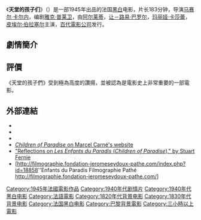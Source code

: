 {{Infobox Film
| name               = 天堂的孩子們
| original_name      = Les Enfants du Paradis
| image              = Les enfants du Paradis.jpg
| caption            = 
| director           = [[馬賽爾·卡爾內|馬賽爾·卡爾內]]
| producer           = [[Raymond_Borderie|Raymond Borderie]]<br />[[Fred_Orain|Fred Orain]]
| writer             = [[雅克·普萊衛|雅克·普萊衛]]<br />（{{tsl|en|Jacques Prévert|Jacques Prévert}}）
| starring           = [[阿爾萊蒂|阿爾萊蒂]]<br />[[讓－路易·巴羅爾|讓－路易·巴羅爾]]<br />（{{tsl|en|Jean-Louis Barrault|Jean-Louis Barrault}}） <br /> [[瑪麗婭·卡莎蕾|瑪麗婭·卡莎蕾]]<br />（{{tsl|en|Pierre Brasseur|Pierre Brasseur}}） <br /> [[皮埃爾·伯拉塞爾|皮埃爾·伯拉塞爾]]<br />（{{tsl|en|Pierre Renoir|Pierre Renoir}}）
| music              = [[莫里斯·梯里耶|莫里斯·梯里耶]]<br />（{{tsl|en|Maurice Thiriet|Maurice Thiriet}}）
| movie_music        = 
| cinematography     = [[Marc_Fossard|Marc Fossard]]<br />[[Roger_Hubert|Roger Hubert]]
| editing            = [[Henri_Rust|Henri Rust]]<br />[[Madeleine_Bonin|Madeleine Bonin]]
| production_company = 
| distributor        = [[百代電影公司|百代電影公司]]
| released           = {{flagicon|France}} 1945年3月9日<br />{{flagicon|USA}} 1946年11月15日
| runtime            = 183分鐘
| country            = {{法國電影產地}}
| awards             = 
| language           = [[法語|法語]]
| budget             = 
| gross              = 
| preceded_by        = 
| followed_by        = 
| amg_id             = 1:9264
| imdb_id            = 0037674
| hk_name            = 天堂的子女們
| tw_name            = 天堂的小孩
| cn_name            = 天堂的孩子们
}}
《'''天堂的孩子们'''》（{{lang-fr|'''Les Enfants du Paradis'''}}）是一部1945年出品的法国[[黑白片|黑白]]电影，片长183分钟，导演[[马赛尔·卡尔内|马赛尔·卡尔内]]，编剧[[雅克·普莱卫|雅克·普莱卫]]，由[[阿尔莱蒂|阿尔莱蒂]]，[[让－路易·巴罗尔|让－路易·巴罗尔]]，[[玛丽娅·卡莎蕾|玛丽娅·卡莎蕾]]，[[皮埃尔·伯拉塞尔|皮埃尔·伯拉塞尔]]主演，[[百代電影公司|百代電影公司]]发行。

== 劇情簡介 ==

== 評價 ==
《天堂的孩子們》受到極為高度的讚揚，並被認為是電影史上非常重要的一部電影。

== 外部連結 ==
*{{Rotten-tomatoes|id=children_of_paradise}}
*{{IMDb title|id=0037674|title=Enfants du paradis, Les}}
* {{Amg movie|9264|Children of Paradise}}
*[https://web.archive.org/web/20070912064632/http://www.marcel-carne.com/filmographie/lesenfantsduparadis.html ''Children of Paradise'' on Marcel Carné's website] {{fr icon}}
*[https://web.archive.org/web/20110716155256/http://www.stuartfernie.com/enfants.html "Reflections on ''Les Enfants du Paradis'' (''Children of Paradise'')," by Stuart Fernie] {{en icon}}
* [http://filmographie.fondation-jeromeseydoux-pathe.com/index.php?id=18858''Enfants du Paradis Filmographie Pathé http://filmographie.fondation-jeromeseydoux-pathe.com/] {{Wayback|url=http://filmographie.fondation-jeromeseydoux-pathe.com/index.php?id=18858 |date=20200219234258 }}

{{French film-stub}}
[[Category:1945年法國電影作品|Category:1945年法國電影作品]]
[[Category:1940年代剧情片|Category:1940年代剧情片]]
[[Category:1940年代黑白电影|Category:1940年代黑白电影]]
[[Category:法語電影|Category:法語電影]]
[[Category:1820年代背景电影|Category:1820年代背景电影]]
[[Category:1830年代背景电影|Category:1830年代背景电影]]
[[Category:法国黑白电影|Category:法国黑白电影]]
[[Category:巴黎背景電影|Category:巴黎背景電影]]
[[Category:三小時以上電影|Category:三小時以上電影]]